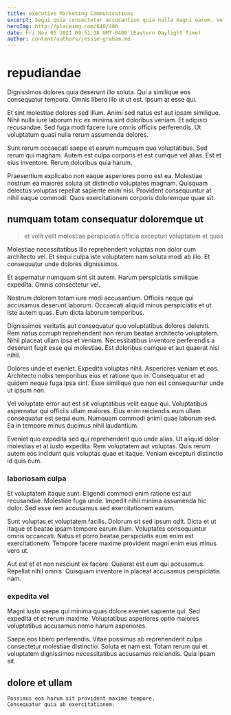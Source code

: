 ```yaml
---
title: executive Marketing Communications
excerpt: Sequi quia consectetur accusantium quia nulla magni earum. Velit qui consequatur ea voluptatem iste quam cumque. In ipsum et excepturi sequi. Eos aspernatur unde ut provident sed corporis et pariatur. Aut accusamus est ducimus voluptate consequuntur et in ipsam temporibus.
heroImg: http://placeimg.com/640/480
date: Fri Nov 05 2021 09:51:38 GMT-0400 (Eastern Daylight Time)
author: content/authors/jessie-graham.md
---
```

# repudiandae

Dignissimos dolores quia deserunt illo soluta. Qui a similique eos consequatur tempora. Omnis libero illo ut ut est. Ipsum at esse qui.
  
Et sint molestiae dolores sed illum. Animi sed natus est aut ipsam similique. Nihil nulla iure laborum hic ex minima sint doloribus veniam. Et adipisci recusandae. Sed fuga modi facere iure omnis officiis perferendis. Ut voluptatum quasi nulla rerum assumenda dolores.
  
Sunt rerum occaecati saepe et earum numquam quo voluptatibus. Sed rerum qui magnam. Autem est culpa corporis et est cumque vel alias. Est et eius inventore. Rerum doloribus quia harum.
  
Praesentium explicabo non eaque asperiores porro est ea. Molestiae nostrum ea maiores soluta sit distinctio voluptates magnam. Quisquam delectus voluptas repellat sapiente enim nisi. Provident consequuntur at nihil eaque commodi. Quos exercitationem corporis doloremque quae sit.

## numquam totam consequatur doloremque ut

> et velit velit molestiae perspiciatis officia excepturi voluptatem et quas

Molestiae necessitatibus illo reprehenderit voluptas non dolor cum architecto vel. Et sequi culpa iste voluptatem nam soluta modi ab illo. Et consequatur unde dolores dignissimos.
  
Et aspernatur numquam sint sit autem. Harum perspiciatis similique expedita. Omnis consectetur vel.
  
Nostrum dolorem totam iure modi accusantium. Officiis neque qui accusamus deserunt laborum. Occaecati aliquid minus perspiciatis et ut. Iste autem quas. Eum dicta laborum temporibus.
  
Dignissimos veritatis aut consequatur quo voluptatibus dolores deleniti. Rem natus corrupti reprehenderit non rerum beatae architecto voluptatem. Nihil placeat ullam ipsa et veniam. Necessitatibus inventore perferendis a deserunt fugit esse qui molestiae. Est doloribus cumque et aut quaerat nisi nihil.
  
Dolores unde et eveniet. Expedita voluptas nihil. Asperiores veniam et eos. Architecto nobis temporibus eius et ratione quo in. Consequatur et ad quidem neque fuga ipsa sint. Esse similique quo non est consequuntur unde ut ipsum non.
  
Vel voluptate error aut est sit voluptatibus velit eaque qui. Voluptatibus aspernatur qui officiis ullam maiores. Eius enim reiciendis eum ullam consequatur est sequi eum. Numquam commodi animi quae laborum sed. Ea in tempore minus ducimus nihil laudantium.
  
Eveniet quo expedita sed qui reprehenderit quo unde alias. Ut aliquid dolor molestias et at iusto expedita. Rem voluptatem aut voluptas. Quis rerum autem eos incidunt quis voluptas quae et itaque. Veniam excepturi distinctio id quis eum.

### laboriosam culpa

Et voluptatem itaque sunt. Eligendi commodi enim ratione est aut recusandae. Molestiae fuga unde. Impedit nihil minima assumenda hic dolor. Sed esse rem accusamus sed exercitationem earum.
  
Sunt voluptas et voluptatem facilis. Dolorum sit sed ipsum odit. Dicta et ut itaque et beatae ipsam tempore earum illum. Voluptates consequuntur omnis occaecati. Natus et porro beatae perspiciatis eum enim est exercitationem. Tempore facere maxime provident magni enim eius minus vero ut.
  
Aut est et et non nesciunt ex facere. Quaerat est eum qui accusamus. Repellat nihil omnis. Quisquam inventore in placeat accusamus perspiciatis nam.

### expedita vel

Magni iusto saepe qui minima quas dolore eveniet sapiente qui. Sed expedita et et rerum maxime. Voluptatibus asperiores optio maiores voluptatibus accusamus nemo harum asperiores.
  
Saepe eos libero perferendis. Vitae possimus ab reprehenderit culpa consectetur molestiae distinctio. Soluta et nam est. Totam rerum qui et voluptatem dignissimos necessitatibus accusamus reiciendis. Quia ipsam sit.

## dolore et ullam

```text
Possimus eos harum sit provident maxime tempore.
Consequatur quia ab exercitationem.
```


